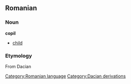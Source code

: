 == Romanian ==
=== Noun ===
'''copil'''

* [[child]]

=== Etymology ===
From Dacian

[[Category:Romanian language]]
[[Category:Dacian derivations]]